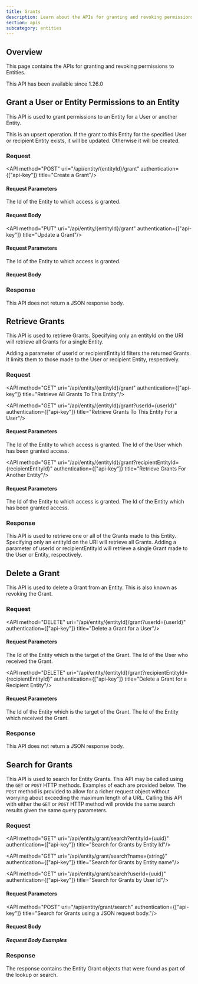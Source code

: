 ```yaml
---
title: Grants
description: Learn about the APIs for granting and revoking permissions to entities.
section: apis
subcategory: entities
---
```


<PremiumEditionBlurb />

## Overview

This page contains the APIs for granting and revoking permissions to Entities.

<Aside type="version">
This API has been available since 1.26.0
</Aside>


## Grant a User or Entity Permissions to an Entity

This API is used to grant permissions to an Entity for a User or another Entity.

This is an upsert operation. If the grant to this Entity for the specified User or recipient Entity exists, it will be updated. Otherwise it will be created.

### Request

<API method="POST" uri="/api/entity/{entityId}/grant" authentication={["api-key"]} title="Create a Grant"/>

#### Request Parameters

<APIBlock>
  <APIField name="entityId" type="UUID" required>
    The Id of the Entity to which access is granted.
  </APIField>
</APIBlock>

<XFusionauthTenantIdHeaderScopedOperation />

#### Request Body

<EntityGrantRequestBody />

<API method="PUT" uri="/api/entity/{entityId}/grant" authentication={["api-key"]} title="Update a Grant"/>

#### Request Parameters

<APIBlock>
  <APIField name="entityId" type="UUID" required>
    The Id of the Entity to which access is granted.
  </APIField>
</APIBlock>

<XFusionauthTenantIdHeaderScopedOperation />

#### Request Body

<EntityGrantRequestBody />

### Response

This API does not return a JSON response body.

<StandardPostResponseCodes success_message="The request was successful." success_code="200" />

## Retrieve Grants

This API is used to retrieve Grants. Specifying only an <InlineField>entityId</InlineField> on the URI will retrieve all Grants for a single Entity.

Adding a parameter of <InlineField>userId</InlineField> or <InlineField>recipientEntityId</InlineField> filters the returned Grants. It limits them to those made to the User or recipient Entity, respectively.

### Request

<API method="GET" uri="/api/entity/{entityId}/grant" authentication={["api-key"]} title="Retrieve All Grants To This Entity"/>

<XFusionauthTenantIdHeaderScopedOperation />

<API method="GET" uri="/api/entity/{entityId}/grant?userId={userId}" authentication={["api-key"]} title="Retrieve Grants To This Entity For a User"/>

#### Request Parameters

<APIBlock>
  <APIField name="entityId" type="UUID" required>
    The Id of the Entity to which access is granted.
  </APIField>
  <APIField name="userId" type="UUID" required>
    The Id of the User which has been granted access.
  </APIField>
</APIBlock>

<XFusionauthTenantIdHeaderScopedOperation />

<API method="GET" uri="/api/entity/{entityId}/grant?recipientEntityId={recipientEntityId}" authentication={["api-key"]} title="Retrieve Grants For Another Entity"/>

#### Request Parameters

<APIBlock>
  <APIField name="entityId" type="UUID" required>
    The Id of the Entity to which access is granted.
  </APIField>
  <APIField name="recipientEntityId" type="UUID" required>
    The Id of the Entity which has been granted access.
  </APIField>
</APIBlock>


<XFusionauthTenantIdHeaderScopedOperation />

### Response

This API is used to retrieve one or all of the Grants made to this Entity. Specifying only an <InlineField>entityId</InlineField> on the URI will retrieve all Grants. Adding a parameter of <InlineField>userId</InlineField> or <InlineField>recipientEntityId</InlineField> will retrieve a single Grant made to the User or Entity, respectively.

<StandardPostResponseCodes />

<EntityGrantResponseBody />

<EntityGrantsResponseBody />

## Delete a Grant

This API is used to delete a Grant from an Entity. This is also known as revoking the Grant.

### Request

<API method="DELETE" uri="/api/entity/{entityId}/grant?userId={userId}" authentication={["api-key"]} title="Delete a Grant for a User"/>

#### Request Parameters

<APIBlock>
  <APIField name="entityId" type="UUID" required>
    The Id of the Entity which is the target of the Grant.
  </APIField>
  <APIField name="userId" type="UUID" required>
    The Id of the User who received the Grant.
  </APIField>
</APIBlock>

<XFusionauthTenantIdHeaderScopedOperation />

<API method="DELETE" uri="/api/entity/{entityId}/grant?recipientEntityId={recipientEntityId}" authentication={["api-key"]} title="Delete a Grant for a Recipient Entity"/>

#### Request Parameters

<APIBlock>
  <APIField name="entityId" type="UUID" required>
    The Id of the Entity which is the target of the Grant.
  </APIField>
  <APIField name="recipientEntityId" type="UUID" required>
    The Id of the Entity which received the Grant.
  </APIField>
</APIBlock>

<XFusionauthTenantIdHeaderScopedOperation />

### Response

This API does not return a JSON response body.

<StandardDeleteResponseCodes />


## Search for Grants

This API is used to search for Entity Grants. This API may be called using the `GET` or `POST` HTTP methods. Examples of each are provided below. The `POST` method is provided to allow for a richer request object without worrying about exceeding the maximum length of a URL. Calling this API with either the `GET` or `POST` HTTP method will provide the same search results given the same query parameters.

### Request

<API method="GET" uri="/api/entity/grant/search?entityId={uuid}" authentication={["api-key"]} title="Search for Grants by Entity Id"/>

<API method="GET" uri="/api/entity/grant/search?name={string}" authentication={["api-key"]} title="Search for Grants by Entity name"/>

<API method="GET" uri="/api/entity/grant/search?userId={uuid}" authentication={["api-key"]} title="Search for Grants by User Id"/>

#### Request Parameters

<EntityGrantSearchRequestParameters parameter_prefix="" />

<API method="POST" uri="/api/entity/grant/search" authentication={["api-key"]} title="Search for Grants using a JSON request body."/>

#### Request Body

<EntityGrantSearchRequestParameters parameter_prefix="search." />

##### Request Body Examples

<EntityGrantSearchRequestBodyDatabaseExamples />

### Response

The response contains the Entity Grant objects that were found as part of the lookup or search.

<StandardGetResponseCodes />

<EntityGrantsResponseBody search_result />
